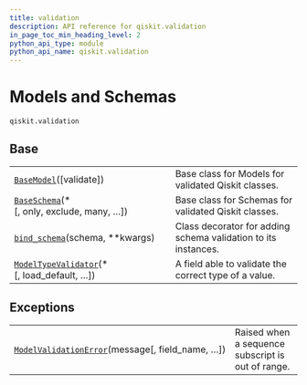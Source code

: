 ```yaml
---
title: validation
description: API reference for qiskit.validation
in_page_toc_min_heading_level: 2
python_api_type: module
python_api_name: qiskit.validation
---
```


<span id="module-qiskit.validation" />

<span id="qiskit-validation" />

<span id="models-and-schemas-qiskit-validation" />

# Models and Schemas

`qiskit.validation`

## Base

|                                                                                                                              |                                                                |
| ---------------------------------------------------------------------------------------------------------------------------- | -------------------------------------------------------------- |
| [`BaseModel`](qiskit.validation.BaseModel "qiskit.validation.BaseModel")(\[validate])                                        | Base class for Models for validated Qiskit classes.            |
| [`BaseSchema`](qiskit.validation.BaseSchema "qiskit.validation.BaseSchema")(\*\[, only, exclude, many, …])                   | Base class for Schemas for validated Qiskit classes.           |
| [`bind_schema`](qiskit.validation.bind_schema "qiskit.validation.bind_schema")(schema, \*\*kwargs)                           | Class decorator for adding schema validation to its instances. |
| [`ModelTypeValidator`](qiskit.validation.ModelTypeValidator "qiskit.validation.ModelTypeValidator")(\*\[, load\_default, …]) | A field able to validate the correct type of a value.          |

## Exceptions

|                                                                                                                                       |                                                   |
| ------------------------------------------------------------------------------------------------------------------------------------- | ------------------------------------------------- |
| [`ModelValidationError`](qiskit.validation.ModelValidationError "qiskit.validation.ModelValidationError")(message\[, field\_name, …]) | Raised when a sequence subscript is out of range. |

